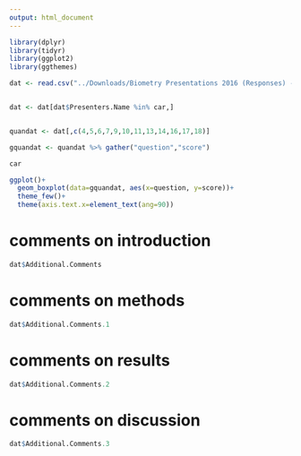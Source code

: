```yaml
---
output: html_document
---
```


```r
library(dplyr)
library(tidyr)
library(ggplot2)
library(ggthemes)

dat <- read.csv("../Downloads/Biometry Presentations 2016 (Responses) - Form Responses 1.csv")


dat <- dat[dat$Presenters.Name %in% car,]


quandat <- dat[,c(4,5,6,7,9,10,11,13,14,16,17,18)]

gquandat <- quandat %>% gather("question","score")
```

```r
car

ggplot()+
  geom_boxplot(data=gquandat, aes(x=question, y=score))+
  theme_few()+
  theme(axis.text.x=element_text(ang=90))

```

# comments on introduction

```r
dat$Additional.Comments
```

# comments on methods

```r
dat$Additional.Comments.1
```

# comments on results

```r
dat$Additional.Comments.2
```

# comments on discussion

```r
dat$Additional.Comments.3
```